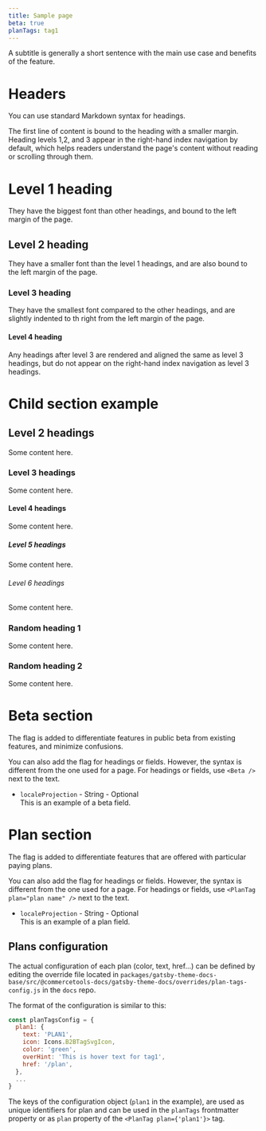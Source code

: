 ```yaml
---
title: Sample page
beta: true
planTags: tag1
---
```


<Subtitle>

A subtitle is generally a short sentence with the main use case and benefits of the feature.

</Subtitle>

# Headers

You can use standard Markdown syntax for headings.

The first line of content is bound to the heading with a smaller margin. Heading levels 1,2, and 3 appear in the right-hand index navigation by default, which helps readers understand the page's content without reading or scrolling through them.

# Level 1 heading

They have the biggest font than other headings, and bound to the left margin of the page.

## Level 2 heading

They have a smaller font than the level 1 headings, and are also bound to the left margin of the page.

### Level 3 heading

They have the smallest font compared to the other headings, and are slightly indented to th right from the left margin of the page.

#### Level 4 heading

Any headings after level 3 are rendered and aligned the same as level 3 headings, but do not appear on the right-hand index navigation as level 3 headings.

# Child section example

<ChildSectionsNav parent="child-section-example"/>

## Level 2 headings

Some content here.

### Level 3 headings

Some content here.

#### Level 4 headings

Some content here.

##### Level 5 headings

Some content here.

###### Level 6 headings

Some content here.

### Random heading 1

Some content here.

### Random heading 2

Some content here.

# Beta section <Beta />

The <Beta /> flag is added to differentiate features in public beta from existing features, and minimize confusions.

You can also add the <Beta /> flag for headings or fields. However, the syntax is different from the one used for a page. For headings or fields, use `<Beta />` next to the text.

- `localeProjection` - String - Optional <Beta />\
  This is an example of a beta field.

# Plan section <PlanTag plan="plan2" />

The flag <PlanTag plan="plan1" /> is added to differentiate features that are offered with particular paying plans.

You can also add the flag for headings or fields. However, the syntax is different from the one used for a page. For headings or fields, use `<PlanTag plan="plan name" />` next to the text.

- `localeProjection` - String - Optional <PlanTag plan="plan2" />\
  This is an example of a plan field.

## Plans configuration

The actual configuration of each plan (color, text, href...) can be defined by editing the override file located in `packages/gatsby-theme-docs-base/src/@commercetools-docs/gatsby-theme-docs/overrides/plan-tags-config.js` in the `docs` repo.

The format of the configuration is similar to this:

```js
const planTagsConfig = {
  plan1: {
    text: 'PLAN1',
    icon: Icons.B2BTagSvgIcon,
    color: 'green',
    overHint: 'This is hover text for tag1',
    href: '/plan',
  },
  ...
}
```

The keys of the configuration object (`plan1` in the example), are used as unique identifiers for plan and can be used in the `planTags` frontmatter property or as `plan` property of the `<PlanTag plan={'plan1'}>` tag.
